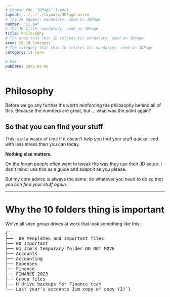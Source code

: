 ```yaml
---
# Choose the `JDPage` layout
layout: ../../../layouts/JDPage.astro
# The JD number: mandatory, used on JDPage
number: "11.04"
# The JD title: mandatory, used on JDPage
title: Philosophy
# The area that this ID relates to: mandatory, used on JDPage
area: 10-19 Concepts
# The category that this ID relates to: mandatory, used on JDPage
category: 11 Core

# RSS
pubDate: 2022-02-06
---
```


# Philosophy

Before we go any further it's worth reinforcing the philosophy behind all of this. Because the numbers are great, but ... what was the point again?

## So that you can find your stuff

This is all a waste of time if it doesn't help you find your stuff quicker and with less stress than you can today.

**Nothing else matters.**

On [the forum](/20-29_community/21_forums_and_chat/21.01_the_forum) people often want to tweak the way they use their JD setup. I don't mind: use this as a guide and adapt it as you please.

But my core advice is always the same: do whatever you need to do _so that you can find your stuff again_.

---

# Why the 10 folders thing is important

We've all seen group drives at work that look something like this:

<div class="jd-box">
  <pre>{`.
├── _00 templates and important files
├── 00 Important
├── 01 Jim's temporary folder DO NOT MOVE
├── Accounts
├── Accounting
├── Expenses
├── Finance
├── FINANCE 2023
├── Group files
├── H drive backups for Finance team
└── Last year's accounts Jim copy of copy (2)`}</pre>
</div>
